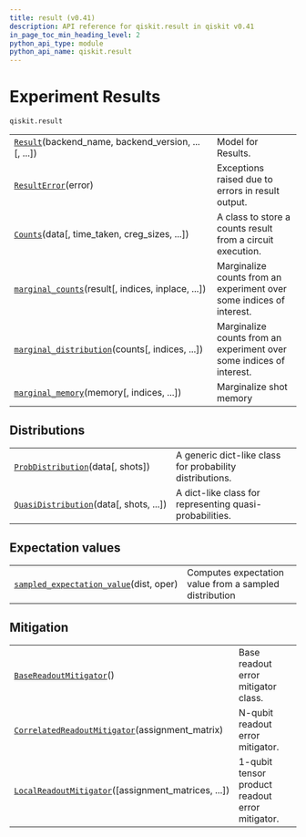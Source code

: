 ```yaml
---
title: result (v0.41)
description: API reference for qiskit.result in qiskit v0.41
in_page_toc_min_heading_level: 2
python_api_type: module
python_api_name: qiskit.result
---
```


<span id="module-qiskit.result" />

<span id="qiskit-result" />

<span id="experiment-results-qiskit-result" />

# Experiment Results

`qiskit.result`

|                                                                                                                               |                                                                      |
| ----------------------------------------------------------------------------------------------------------------------------- | -------------------------------------------------------------------- |
| [`Result`](qiskit.result.Result "qiskit.result.Result")(backend\_name, backend\_version, ...\[, ...])                         | Model for Results.                                                   |
| [`ResultError`](qiskit.result.ResultError "qiskit.result.ResultError")(error)                                                 | Exceptions raised due to errors in result output.                    |
| [`Counts`](qiskit.result.Counts "qiskit.result.Counts")(data\[, time\_taken, creg\_sizes, ...])                               | A class to store a counts result from a circuit execution.           |
| [`marginal_counts`](qiskit.result.marginal_counts "qiskit.result.marginal_counts")(result\[, indices, inplace, ...])          | Marginalize counts from an experiment over some indices of interest. |
| [`marginal_distribution`](qiskit.result.marginal_distribution "qiskit.result.marginal_distribution")(counts\[, indices, ...]) | Marginalize counts from an experiment over some indices of interest. |
| [`marginal_memory`](qiskit.result.marginal_memory "qiskit.result.marginal_memory")(memory\[, indices, ...])                   | Marginalize shot memory                                              |

## Distributions

|                                                                                                               |                                                          |
| ------------------------------------------------------------------------------------------------------------- | -------------------------------------------------------- |
| [`ProbDistribution`](qiskit.result.ProbDistribution "qiskit.result.ProbDistribution")(data\[, shots])         | A generic dict-like class for probability distributions. |
| [`QuasiDistribution`](qiskit.result.QuasiDistribution "qiskit.result.QuasiDistribution")(data\[, shots, ...]) | A dict-like class for representing quasi-probabilities.  |

## Expectation values

|                                                                                                                              |                                                        |
| ---------------------------------------------------------------------------------------------------------------------------- | ------------------------------------------------------ |
| [`sampled_expectation_value`](qiskit.result.sampled_expectation_value "qiskit.result.sampled_expectation_value")(dist, oper) | Computes expectation value from a sampled distribution |

## Mitigation

|                                                                                                                                         |                                                 |
| --------------------------------------------------------------------------------------------------------------------------------------- | ----------------------------------------------- |
| [`BaseReadoutMitigator`](qiskit.result.BaseReadoutMitigator "qiskit.result.BaseReadoutMitigator")()                                     | Base readout error mitigator class.             |
| [`CorrelatedReadoutMitigator`](qiskit.result.CorrelatedReadoutMitigator "qiskit.result.CorrelatedReadoutMitigator")(assignment\_matrix) | N-qubit readout error mitigator.                |
| [`LocalReadoutMitigator`](qiskit.result.LocalReadoutMitigator "qiskit.result.LocalReadoutMitigator")(\[assignment\_matrices, ...])      | 1-qubit tensor product readout error mitigator. |

